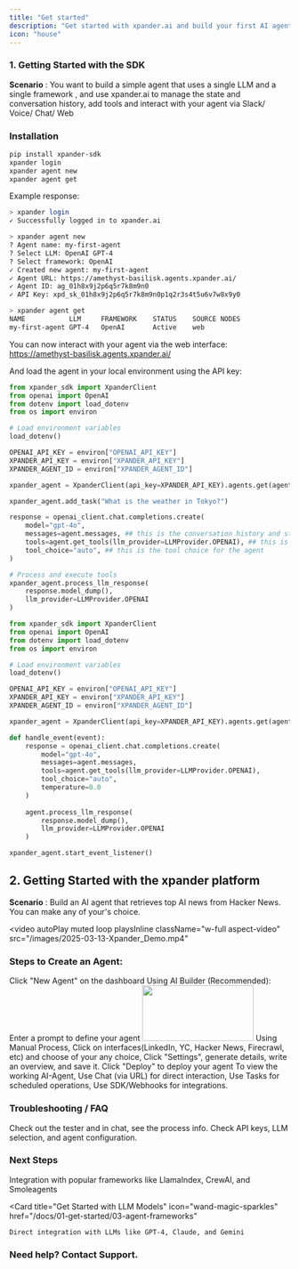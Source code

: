 ```yaml
---
title: "Get started"
description: "Get started with xpander.ai and build your first AI agent"
icon: "house"
---
```


### 1. Getting Started with the SDK

**Scenario** : You want to build a simple agent that uses a single LLM and a single framework , and use xpander.ai to manage the state and conversation history, add tools and interact with your agent via Slack/ Voice/ Chat/ Web

### Installation

```bash
pip install xpander-sdk
xpander login
xpander agent new
xpander agent get
```

Example response:
```bash
> xpander login
✓ Successfully logged in to xpander.ai

> xpander agent new
? Agent name: my-first-agent
? Select LLM: OpenAI GPT-4
? Select framework: OpenAI
✓ Created new agent: my-first-agent
✓ Agent URL: https://amethyst-basilisk.agents.xpander.ai/
✓ Agent ID: ag_01h8x9j2p6q5r7k8m9n0
✓ API Key: xpd_sk_01h8x9j2p6q5r7k8m9n0p1q2r3s4t5u6v7w8x9y0

> xpander agent get
NAME           LLM     FRAMEWORK    STATUS    SOURCE NODES
my-first-agent GPT-4   OpenAI       Active    web
```

You can now interact with your agent via the web interface: https://amethyst-basilisk.agents.xpander.ai/

And load the agent in your local environment using the API key:

<CodeGroup>

```python OpenAI Single Query
from xpander_sdk import XpanderClient
from openai import OpenAI
from dotenv import load_dotenv
from os import environ

# Load environment variables
load_dotenv()

OPENAI_API_KEY = environ["OPENAI_API_KEY"]
XPANDER_API_KEY = environ["XPANDER_API_KEY"]
XPANDER_AGENT_ID = environ["XPANDER_AGENT_ID"]

xpander_agent = XpanderClient(api_key=XPANDER_API_KEY).agents.get(agent_id=XPANDER_AGENT_ID)

xpander_agent.add_task("What is the weather in Tokyo?")

response = openai_client.chat.completions.create(
    model="gpt-4o",
    messages=agent.messages, ## this is the conversation history and state of the agent
    tools=agent.get_tools(llm_provider=LLMProvider.OPENAI), ## this is the list of tools available to the agent
    tool_choice="auto", ## this is the tool choice for the agent
)

# Process and execute tools
xpander_agent.process_llm_response(
    response.model_dump(), 
    llm_provider=LLMProvider.OPENAI
)
```

```python OpenAI Event Streaming
from xpander_sdk import XpanderClient
from openai import OpenAI
from dotenv import load_dotenv
from os import environ

# Load environment variables
load_dotenv()

OPENAI_API_KEY = environ["OPENAI_API_KEY"]
XPANDER_API_KEY = environ["XPANDER_API_KEY"]
XPANDER_AGENT_ID = environ["XPANDER_AGENT_ID"]

xpander_agent = XpanderClient(api_key=XPANDER_API_KEY).agents.get(agent_id=XPANDER_AGENT_ID)

def handle_event(event):
    response = openai_client.chat.completions.create(
        model="gpt-4o",
        messages=agent.messages,
        tools=agent.get_tools(llm_provider=LLMProvider.OPENAI),
        tool_choice="auto",
        temperature=0.0
    )
    
    agent.process_llm_response(
        response.model_dump(), 
        llm_provider=LLMProvider.OPENAI
    )

xpander_agent.start_event_listener()
```
</CodeGroup>


## 2. Getting Started with the xpander platform

**Scenario** : Build an AI agent that retrieves top AI news from Hacker News. You can make any of your's choice.

<video
  autoPlay
  muted
  loop
  playsInline
  className="w-full aspect-video"
  src="/images/2025-03-13-Xpander_Demo.mp4"
></video>

### Steps to Create an Agent:

<Steps>
  <Step title="Step-1">
     Click "New Agent" on the dashboard
  </Step>
  <Step title="Step-2(A)">
    Using AI Builder (Recommended): Enter a prompt to define your agent
    <img height="100" width="200" src="/images/BuilderAI.png"/>
  </Step>
  <Step title="Step-2(B)">
    Using Manual Process, Click on interfaces(LinkedIn, YC, Hacker News, Firecrawl, etc) and choose of your any choice, Click "Settings", generate details, write an overview, and save it.
  </Step>
  <Step title="Step-3">
    Click "Deploy" to deploy your agent
  </Step>
  <Step title=" Step-4">
    To view the working AI-Agent, Use Chat (via URL) for direct interaction, Use Tasks for scheduled operations, Use SDK/Webhooks for integrations.
  </Step>
</Steps>

   
### Troubleshooting / FAQ
<AccordionGroup>

  <Accordion title="How can I check logs for past interactions?">
    Check out the tester and in chat, see the process info.
  </Accordion>
  <Accordion title="What to do if the agent chatbot is not working">
    Check API keys, LLM selection, and agent configuration.
  </Accordion>
  
</AccordionGroup>


### Next Steps

<CardGroup cols={2}>
  <Card 
    title="Get started with Agent Frameworks" 
    icon="robot"
    href="/docs/01-get-started/02-llm-models"
  >
    Integration with popular frameworks like LlamaIndex, CrewAI, and Smoleagents
  </Card>

  <Card 
    title="Get Started with LLM Models" 
    icon="wand-magic-sparkles"
    href="/docs/01-get-started/03-agent-frameworks"
  >
    Direct integration with LLMs like GPT-4, Claude, and Gemini
  </Card>


</CardGroup>

### Need help? Contact Support.